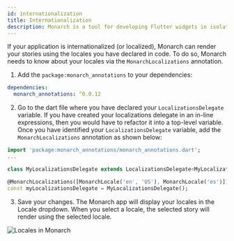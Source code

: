 ```yaml
---
id: internationalization
title: Internationalization
description: Monarch is a tool for developing Flutter widgets in isolation. It makes it super easy to build widgets for complex UIs.
---
```


If your application is internationalized (or localized), Monarch can render your 
stories using the locales you have declared in code. To do so, Monarch 
needs to know about your locales via the `MonarchLocalizations` annotation. 

1. Add the `package:monarch_annotations` to your dependencies:
```yaml
dependencies:
  monarch_annotations: ^0.0.12
``` 

2. Go to the dart file where you have declared your `LocalizationsDelegate` variable.
If you have created your localizations delegate in an in-line expressions, then you
would have to refactor it into a top-level variable. Once you have identified your
`LocalizationsDelegate` variable, add the `MonarchLocalizations` annotation as shown below:

```dart
import 'package:monarch_annotations/monarch_annotations.dart';
...

class MyLocalizationsDelegate extends LocalizationsDelegate<MyLocalizations> {...}

@MonarchLocalizations([MonarchLocale('en', 'US'), MonarchLocale('es')])
const myLocalizationsDelegate = MyLocalizationsDelegate();
```

3. Save your changes. The Monarch app will display your locales in the Locale dropdown.
When you select a locale, the selected story will render using the selected locale.

<img className="docs-app-screenshot" alt="Locales in Monarch" src="./assets/macos_locale_dropdown_en_es.png" />